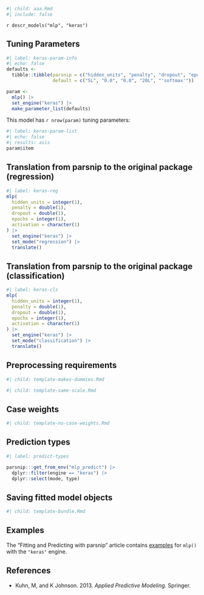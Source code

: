 ```r
#| child: aaa.Rmd
#| include: false
```

`r descr_models("mlp", "keras")`

## Tuning Parameters

```r
#| label: keras-param-info
#| echo: false
defaults <- 
  tibble::tibble(parsnip = c("hidden_units", "penalty", "dropout", "epochs", "activation"),
                 default = c("5L", "0.0", "0.0", "20L", "'softmax'"))

param <-
  mlp() |> 
  set_engine("keras") |> 
  make_parameter_list(defaults)
```

This model has `r nrow(param)` tuning parameters:

```r
#| label: keras-param-list
#| echo: false
#| results: asis
param$item
```

## Translation from parsnip to the original package (regression)

```r
#| label: keras-reg
mlp(
  hidden_units = integer(1),
  penalty = double(1),
  dropout = double(1),
  epochs = integer(1),
  activation = character(1)
) |>  
  set_engine("keras") |> 
  set_mode("regression") |> 
  translate()
```

## Translation from parsnip to the original package (classification)

```r
#| label: keras-cls
mlp(
  hidden_units = integer(1),
  penalty = double(1),
  dropout = double(1),
  epochs = integer(1),
  activation = character(1)
) |> 
  set_engine("keras") |> 
  set_mode("classification") |> 
  translate()
```


## Preprocessing requirements

```r
#| child: template-makes-dummies.Rmd
```

```r
#| child: template-same-scale.Rmd
```

## Case weights

```r
#| child: template-no-case-weights.Rmd
```

## Prediction types

```r
#| label: predict-types

parsnip:::get_from_env("mlp_predict") |>
  dplyr::filter(engine == "keras") |>
  dplyr::select(mode, type)

```

## Saving fitted model objects

```r
#| child: template-bundle.Rmd
```

## Examples 

The "Fitting and Predicting with parsnip" article contains [examples](https://parsnip.tidymodels.org/articles/articles/Examples.html#mlp-keras) for `mlp()` with the `"keras"` engine.

## References

 - Kuhn, M, and K Johnson. 2013. _Applied Predictive Modeling_. Springer.


